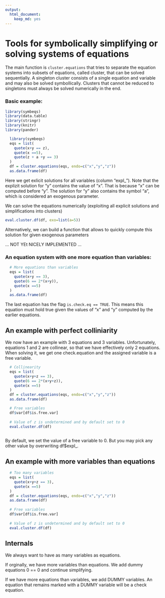 ```yaml
---
output: 
  html_document: 
    keep_md: yes
---
```

# Tools for symbolically simplifying or solving systems of equations

The main function is `cluster.equations` that tries to separate the equation systems into subsets of equations, called cluster, that can be solved sequentially. A singleton cluster consists of a single equation and variable and may also be solved symbollically. Clusters that cannot be reduced to singletons must always be solved numerically in the end.

### Basic example:
```r
library(symbeqs)
library(data.table)
library(stringr)
library(knitr)
library(pander)
```

```r
  library(symbeqs)
  eqs = list(
    quote(x+y == z),
    quote(x ==5),
    quote(z + a +y == 3)
  )
  df = cluster.equations(eqs, endo=c("x","y","z"))
  as.data.frame(df)
```


Here we get exlicit solutions for all variables (column "expl_"). Note that the explizit solution for "y" contains the value of "x". That is because "x" can be computed before "y". The solution for "y" also contains the symbol "a", which is considered an exogenous parameter.

We can solve the equations numerically (exploiting all explicit solutions and simplifications into clusters)

```r
eval.cluster.df(df, exo=list(a=5))
```

Alternatively, we can build a function that allows to quickly compute this solution for given exogenous parameters

... NOT YEt NICELY IMPLEMENTED ...

###  An equation system with one more equation than variables:

```r
  # More equations than variables
  eqs = list(
    quote(x+y == 3),
    quote(6 == 2*(x+y)),
    quote(x ==5)
  )
  as.data.frame(df)
```

The last equation has the flag `is.check.eq == TRUE`. This means this equation must hold true given the values of "x" and "y" computed by the earlier equations.

## An example with perfect colliniarity

We now have an example with 3 equations and 3 variables. Unfortunately, equations 1 and 2 are collinear, so that we have effectively only 2 equations. When solving it, we get one check.equation and the assigned variable is a free variable.
```r
  # Collinearity
  eqs = list(
    quote(x+y+z == 3),
    quote(6 == 2*(x+y+z)),
    quote(x ==5)
  )
  df = cluster.equations(eqs, endo=c("x","y","z"))
  as.data.frame(df)

  # Free variables
  df$var[df$is.free.var]
  
  # Value of z is undetermined and by default set to 0
  eval.cluster.df(df)
  
```
By default, we set the value of a free variable to 0. But you may pick any other value by overwriting df$expl_.

## An example with more variables than equations

```r
  # Too many variables
  eqs = list(
    quote(x+y+z == 3),
    quote(x ==5)
  )
  df = cluster.equations(eqs, endo=c("x","y","z"))
  as.data.frame(df)
  
  # Free variables
  df$var[df$is.free.var]
  
  # Value of z is undetermined and by default set to 0
  eval.cluster.df(df)
```

## Internals

We always want to have as many variables as equations.

If orginally, we have more variables than equations. We add dummy equations 0 == 0 and continue simplifying. 

If we have more equations than variables, we add DUMMY variables. An equation that remains marked with a DUMMY variable will be a check equation.


